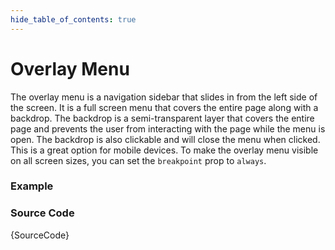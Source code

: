 ```yaml
---
hide_table_of_contents: true
---
```



# Overlay Menu

The overlay menu is a navigation sidebar that slides in from the left side of the screen. It is a full screen menu that covers the entire page along with a backdrop. The backdrop is a semi-transparent layer that covers the entire page and prevents the user from interacting with the page while the menu is open. The backdrop is also clickable and will close the menu when clicked. This is a great option for mobile devices. To make the overlay menu visible on all screen sizes, you can set the `breakpoint` prop to `always`.

### Example

<IframeWindow url='https://demos.themeselection.com/materio-mui-nextjs-admin-template/demo-1/en/menu-examples/vertical-menu/vertical-nav/overlay' />

### Source Code

<TsToJsCodeSnippet>{SourceCode}</TsToJsCodeSnippet>
